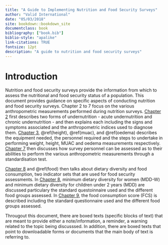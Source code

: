 ```yaml
--- 
title: "A Guide to Implementing Nutrition and Food Security Surveys"
author: "Valid International"
date: "05/03/2018"
site: bookdown::bookdown_site
documentclass: book
bibliography: ["book.bib"]
biblio-style: "apalike"
link-citations: TRUE
fontsize: 12pt
description: "A guide to nutrition and food security surveys"
---
```


# Introduction

Nutrition and food security surveys provide the information from which to assess the nutritional and food security status of a population. This document provides guidance on specific aspects of conducting nutrition and food security surveys. Chapter 2 to 7 focus on the various anthropometric measurements performed during nutrition surveys. [Chapter 2](#anthro) first describes two forms of undernutrition - acute undernutrition and chronic undernutrition - and then explains each including the signs and symptoms associated and the anthropometric indices used to diagnose them. [Chapter 3](#weight), \@ref(height), \@ref(muac), and \@ref(oedema) describes the equipment needed, the personnel required and the steps to undertake in performing weight, height, MUAC and oedema measurements respectively. [Chapter 7](#standard) then discusses how survey personnel can be assessed as to their abilities to perform the various anthropometric measurements through a standardisation test.

[Chapter 8](#diet) and \@ref(food) then talks about dietary diversity and food consumption, two indicator sets that are used for food security assessments. In [Chapter 8](#diet), minimum dietary diversity for women (MDD-W) and minimum dietary diversity for children under 2 years (MDD) are discussed particulary the standard questoinnaire used and the different food groups assessed. In [Chapter 9](#food), the food consumption score (FCS) is described including the standard questionnaire used and the different food groups assessed.

Througout this document, there are boxed texts (specific blocks of text) that are meant to provide either a note/information, a reminder, a warning related to the topic being discusssed. In addition, there are boxed texts that point to downloadable forms or documents that the main body of text is referring to.

